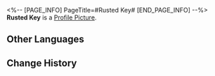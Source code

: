 <%-- [PAGE_INFO]
PageTitle=#Rusted Key#
[END_PAGE_INFO] --%>
{{Item Infobox
|id          = 140111
|image       = Item Rusted Key.png
|type        = Mission Item
|invCategory = Missions
|rarity      = 3
|effect      = 
|description = A key with its teeth all worn smooth and not looking like it can open doors anytime soon.
}}
{{Description|''"Rivet Town Chamber of Commerce? Ask Julian if he knows about it."''}}
'''Rusted Key''' is a [[Profile Picture]].

==Other Languages==
{{Other Languages
|en   = Rusted Key
|zhs  = 锈损的钥匙
|zht  = 鏽損的鑰匙
|ja   = 錆びた鍵
|ko   = 녹슨 열쇠
|es   = Llave oxidada
|fr   = Clé rouillée
|ru   = Ржавый ключ
|th   = กุญแจขึ้นสนิม
|vi   = Chìa Khóa Gỉ Sét
|de   = Verrosteter Schlüssel
|id   = Kunci Berkarat
|pt   = Chave Enferrujada
}}

==Change History==
{{Change History|1.0}}